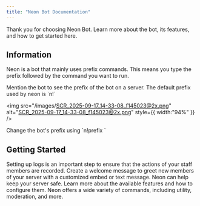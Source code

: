 ```yaml
---
title: "Neon Bot Documentation"
---
```


Thank you for choosing Neon Bot. Learn more about the bot, its features, and how to get started here.

## Information

Neon is a bot that mainly uses prefix commands. This means you type the prefix followed by the command you want to run.

<Info>
  Mention the bot to see the prefix of the bot on a server. The default prefix used by neon is `n!`

  <img
    src="/images/SCR_2025-09-17_14-33-08_f145023@2x.png"
    alt="SCR_2025-09-17_14-33-08_f145023@2x.png"
    style={{ width:"94%" }}
  />
</Info>

<Note>
  Change the bot's prefix using `n!prefix <new prefix>`
</Note>

## Getting Started

<Columns cols={2}>
  <Card title="Set up logging" icon="list" color="#9597ED" horizontal href="/guides/logging">
    Setting up logs is an important step to ensure that the actions of your staff members are recorded.
  </Card>
  <Card title="Set a welcome message" icon="palette" color="#9597ED" horizontal href="guides/welcome">
    Create a welcome message to greet new members of your server with a customized embed or text message.
  </Card>
  <Card title="Set up security features" icon="lock" color="#9597ED" horizontal href="/security">
    Neon can help keep your server safe. Learn more about the available features and how to configure them.
  </Card>
  <Card title="Learn more about all the commands" icon="command" color="#9597ED" horizontal href="/commands">
    Neon offers a wide variety of commands, including utility, moderation, and more.
  </Card>
</Columns>